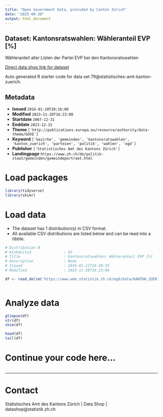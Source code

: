 ```yaml
---
title: "Open Government Data, provided by Canton Zurich"
date: "2025-09-20"
output: html_document
---
```


## Dataset: Kantonsratswahlen: Wähleranteil EVP [%]

Wähleranteil aller Listen der Partei EVP bei den Kantonsratswahlen

[Direct data shop link for dataset](https://www.zh.ch/de/politik-staat/statistik-daten/datenkatalog.html#/datasets/79@statistisches-amt-kanton-zuerich)

Auto generated R starter code for data set 79@statistisches-amt-kanton-zuerich.

## Metadata

- **Issued** `2016-01-20T20:16:00`
- **Modified** `2023-11-28T16:23:00`
- **Startdate** `2007-12-31`
- **Enddate** `2023-12-31`
- **Theme** `['http://publications.europa.eu/resource/authority/data-theme/GOVE']`
- **Keyword** `['bezirke', 'gemeinden', 'kantonsratswahlen', 'kanton_zuerich', 'parteien', 'politik', 'wahlen', 'ogd']`
- **Publisher** `['Statistisches Amt des Kantons Zürich']`
- **Landingpage** `https://www.zh.ch/de/politik-staat/gemeinden/gemeindeportraet.html`


# Load packages

```r

library(tidyverse)
library(skimr)

```

# Load data

-   The dataset has 1 distribution(s) in CSV format.
-   All available CSV distributions are listed below and can be read into a tibble.

```r

# Distribution 0
# Ktzhdistid               : 65
# Title                    : Kantonsratswahlen: Wähleranteil EVP [%]
# Description              : None
# Issued                   : 2016-01-21T16:30:35
# Modified                 : 2023-11-28T16:23:00

df <- read_delim('https://www.web.statistik.zh.ch/ogd/data/KANTON_ZUERICH_115.csv')



```

# Analyze data

```r

glimpse(df)
str(df)
skim(df)

head(df)
tail(df)

```

# Continue your code here...

```r

```

------------------------------------------------------------------------

# Contact

Statistisches Amt des Kantons Zürich | Data Shop | datashop@statistik.zh.ch
